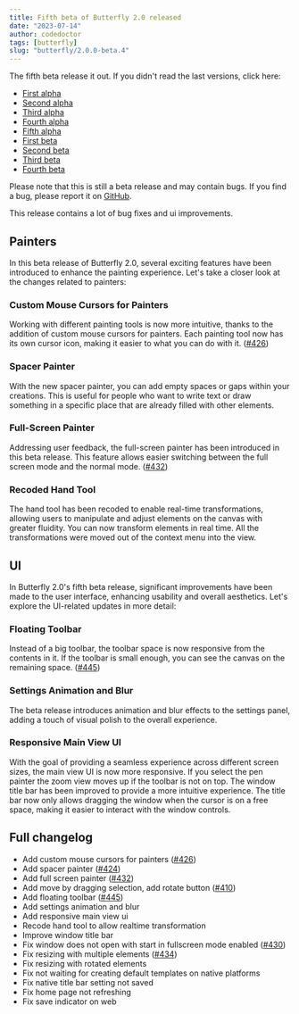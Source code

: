 ```yaml
---
title: Fifth beta of Butterfly 2.0 released
date: "2023-07-14"
author: codedoctor
tags: [butterfly]
slug: "butterfly/2.0.0-beta.4"
---
```


The fifth beta release it out. If you didn't read the last versions, click here:

- [First alpha](/butterfly/2.0.0-alpha.0)
- [Second alpha](/butterfly/2.0.0-alpha.1)
- [Third alpha](/butterfly/2.0.0-alpha.2)
- [Fourth alpha](/butterfly/2.0.0-alpha.3)
- [Fifth alpha](/butterfly/2.0.0-alpha.4)
- [First beta](/butterfly/2.0.0-beta.0)
- [Second beta](/butterfly/2.0.0-beta.1)
- [Third beta](/butterfly/2.0.0-beta.2)
- [Fourth beta](/butterfly/2.0.0-beta.3)

Please note that this is still a beta release and may contain bugs. If you find a bug, please report it on [GitHub](https://linwood.dev/butterfly/report).

This release contains a lot of bug fixes and ui improvements.

## Painters

In this beta release of Butterfly 2.0, several exciting features have been introduced to enhance the painting experience. Let's take a closer look at the changes related to painters:

### Custom Mouse Cursors for Painters

Working with different painting tools is now more intuitive, thanks to the addition of custom mouse cursors for painters. 
Each painting tool now has its own cursor icon, making it easier to what you can do with it. ([#426](https://github.com/LinwoodDev/Butterfly/issues/426))

### Spacer Painter

With the new spacer painter, you can add empty spaces or gaps within your creations.
This is useful for people who want to write text or draw something in a specific place that are already filled with other elements.

### Full-Screen Painter

Addressing user feedback, the full-screen painter has been introduced in this beta release.
This feature allows easier switching between the full screen mode and the normal mode. ([#432](https://github.com/LinwoodDev/Butterfly/issues/432))

### Recoded Hand Tool

The hand tool has been recoded to enable real-time transformations, allowing users to manipulate and adjust elements on the canvas with greater fluidity.
You can now transform elements in real time.
All the transformations were moved out of the context menu into the view.

## UI

In Butterfly 2.0's fifth beta release, significant improvements have been made to the user interface, enhancing usability and overall aesthetics. Let's explore the UI-related updates in more detail:

### Floating Toolbar

Instead of a big toolbar, the toolbar space is now responsive from the contents in it. If the toolbar is small enough, you can see the canvas on the remaining space. ([#445](https://github.com/LinwoodDev/Butterfly/issues/445))

### Settings Animation and Blur

The beta release introduces animation and blur effects to the settings panel, adding a touch of visual polish to the overall experience.

### Responsive Main View UI

With the goal of providing a seamless experience across different screen sizes, the main view UI is now more responsive.
If you select the pen painter the zoom view moves up if the toolbar is not on top.
The window title bar has been improved to provide a more intuitive experience. The title bar now only allows dragging the window when the cursor is on a free space, making it easier to interact with the window controls.

## Full changelog

* Add custom mouse cursors for painters ([#426](https://github.com/LinwoodDev/Butterfly/issues/426))
* Add spacer painter ([#424](https://github.com/LinwoodDev/Butterfly/issues/424))
* Add full screen painter ([#432](https://github.com/LinwoodDev/Butterfly/issues/432))
* Add move by dragging selection, add rotate button ([#410](https://github.com/LinwoodDev/Butterfly/issues/410))
* Add floating toolbar ([#445](https://github.com/LinwoodDev/Butterfly/issues/445))
* Add settings animation and blur
* Add responsive main view ui
* Recode hand tool to allow realtime transformation
* Improve window title bar
* Fix window does not open with start in fullscreen mode enabled ([#430](https://github.com/LinwoodDev/Butterfly/issues/430))
* Fix resizing with multiple elements ([#434](https://github.com/LinwoodDev/Butterfly/issues/434))
* Fix resizing with rotated elements
* Fix not waiting for creating default templates on native platforms
* Fix native title bar setting not saved
* Fix home page not refreshing
* Fix save indicator on web
